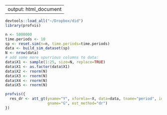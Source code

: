 --
output: html_document
--

```r
devtools::load_all("~/Dropbox/did")
library(profvis)

n <- 5000000
time.periods <- 10
sp <- reset.sim(n=n, time.periods=time.periods)
data <- build_sim_dataset(sp)
N <- nrow(data)
# add some more spurrious columns to data:
data$X1 <- sample(1:25, size=N, replace=TRUE)
data$X1 <- as.factor(data$X1)
data$X2 <- rnorm(N)
data$X3 <- rnorm(N)
data$X4 <- rnorm(N)
data$X5 <- rnorm(N)

profvis({
  res_dr <- att_gt(yname="Y", xformla=~X, data=data, tname="period", idname="id",
                   gname="G", est_method="dr")
})
```
